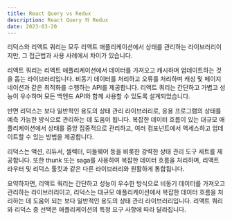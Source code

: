 ```yaml
---
title: React Query vs Redux
description: React Query 와 Redux
date: 2023-03-20
---
```


리덕스와 리액트 쿼리는 모두 리액트 애플리케이션에서 상태를 관리하는 라이브러리이지만, 그 접근법과 사용 사례에서 차이가 있습니다.

리액트 쿼리는 리액트 애플리케이션에서 데이터를 가져오고 캐시하며 업데이트하는 것을 돕는 라이브러리입니다.
비동기 데이터를 처리하고 오류를 처리하며 캐싱 및 페이지네이션과 같은 최적화를 수행하는 API를 제공합니다.
리액트 쿼리는 간단하고 가볍고 성능이 우수하며 모든 백엔드 API와 함께 사용할 수 있도록 설계되었습니다.

반면 리덕스는 보다 일반적인 용도의 상태 관리 라이브러리로, 응용 프로그램의 상태를 예측 가능한 방식으로 관리하는 데 도움이 됩니다.
복잡한 데이터 흐름이 있는 대규모 애플리케이션에서 상태를 중앙 집중적으로 관리하고, 여러 컴포넌트에서 액세스하고 업데이트할 수 있는 방법을 제공합니다.

리덕스는 액션, 리듀서, 셀렉터, 미들웨어 등을 비롯한 강력한 상태 관리 도구 세트를 제공합니다.
또한 thunk 또는 saga를 사용하여 복잡한 데이터 흐름을 처리하며, 리액트 라우터 및 리덕스 툴킷과 같은 다른 라이브러리와 원활하게 통합됩니다.

요약하자면, 리액트 쿼리는 간단하고 성능이 우수한 방식으로 비동기 데이터를 가져오고 관리하는 라이브러리이고, 리덕스는 대규모 애플리케이션에서 복잡한 데이터 흐름을 처리하는 데 도움이 되는 보다 일반적인 용도의 상태 관리 라이브러리입니다.
리액트 쿼리와 리덕스 중 선택은 애플리케이션의 특정 요구 사항에 따라 달라집니다.
